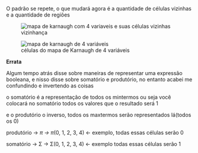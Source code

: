 






O padrão se repete, o que mudará agora é a quantidade de células
vizinhas e a quantidade de regiões

<figure>
<img src="/image/image_91.png"
alt="mapa de karnaugh com 4 variaveis e suas células vizinhas" />
<figcaption>vizinhança</figcaption>
</figure>

<figure>
<img src="/image/image_92.png" alt="mapa de karnaugh de 4 variáveis" />
<figcaption>células do mapa de Karnaugh de 4 variáveis</figcaption>
</figure>








**Errata**

Algum tempo atrás disse sobre maneiras de representar uma expressão
booleana, e nisso disse sobre somatório e produtório, no entanto acabei
me confundindo e invertendo as coisas

o somatório é a representação de todos os mintermos ou seja você
colocará no somatório todos os valores que o resultado será 1

e o produtório o inverso, todos os maxtermos serão representados
lá(todos os 0)

produtório → *π → π*(0, 1, 2, 3, 4) ← exemplo, todas essas células serão
0

somatório → Σ → Σ(0, 1, 2, 3, 4) ← exemplo todas essas células serão 1


